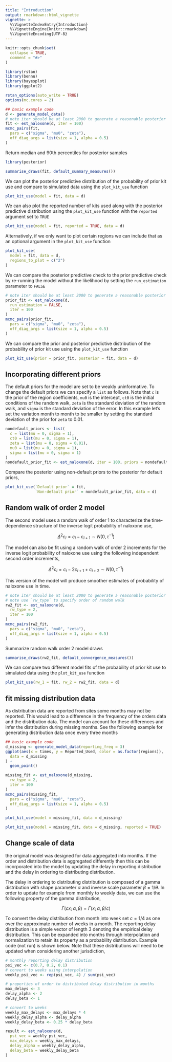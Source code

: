 ```yaml
---
title: "Introduction"
output: rmarkdown::html_vignette
vignette: >
  %\VignetteIndexEntry{Introduction}
  %\VignetteEngine{knitr::rmarkdown}
  %\VignetteEncoding{UTF-8}
---
```


```r
knitr::opts_chunk$set(
  collapse = TRUE,
  comment = "#>"
)
```

```r
library(rstan)
library(bennu)
library(bayesplot)
library(ggplot2)

rstan_options(auto_write = TRUE)
options(mc.cores = 2)

## basic example code
d <- generate_model_data()
# note iter should be at least 2000 to generate a reasonable posterior sample
fit <- est_naloxone(d, iter = 100)
mcmc_pairs(fit,
  pars = c("sigma", "mu0", "zeta"),
  off_diag_args = list(size = 1, alpha = 0.5)
)
```

Return median and 90th percentiles for posterior samples

```r
library(posterior)

summarise_draws(fit, default_summary_measures())
```

We can plot the posterior predictive distribution of the probability of prior 
kit use and compare to simulated data using the `plot_kit_use` function

```r
plot_kit_use(model = fit, data = d)
```

We can also plot the reported number of kits used along with the posterior
predictive distribution using the `plot_kit_use` function with the `reported`
argument set to `TRUE`

```r
plot_kit_use(model = fit, reported = TRUE, data = d)
```

Alternatively, if we only want to plot certain regions we can include that
as an optional argument in the `plot_kit_use` function

```r
plot_kit_use(
  model = fit, data = d,
  regions_to_plot = c("2")
)
```

We can compare the posterior predictive check to the prior predictive check
by re-running the model without the likelihood by setting the `run_estimation`
parameter to `FALSE`

```r
# note iter should be at least 2000 to generate a reasonable posterior sample
prior_fit <- est_naloxone(d,
  run_estimation = FALSE,
  iter = 100
)
mcmc_pairs(prior_fit,
  pars = c("sigma", "mu0", "zeta"),
  off_diag_args = list(size = 1, alpha = 0.5)
)
```


We can compare the prior and posterior predictive distribution of the 
probability of prior kit use using the `plot_kit_use` function

```r
plot_kit_use(prior = prior_fit, posterior = fit, data = d)
```

## Incorporating different priors

The default priors for the model are set to be weakly uninformative.
To change the default priors we can specify a `list` as follows. Note
that `c` is the prior of the region coefficients, `mu0` is the intercept,
`ct0` is the initial conditions of the random walk, `zeta` is the standard 
deviation of the random walk, and `sigma` is the standard deviation of the 
error. In this example let's set the variation month to month to be smaller
by setting the standard deviation of the prior for `zeta` to 0.01.

```r
nondefault_priors <- list(
  c = list(mu = 0, sigma = 1),
  ct0 = list(mu = 0, sigma = 1),
  zeta = list(mu = 0, sigma = 0.01),
  mu0 = list(mu = 0, sigma = 1),
  sigma = list(mu = 0, sigma = 1)
)
nondefault_prior_fit <- est_naloxone(d, iter = 100, priors = nondefault_priors)
```

Compare the posterior using non-default priors to the posterior for
default priors,

```r
plot_kit_use(`Default prior` = fit,
             `Non-default prior` = nondefault_prior_fit, data = d)
```

## Random walk of order 2 model

The second model uses a random walk of order 1 to characterize the time-dependence
structure of the inverse logit probability of naloxone use,

$$\Delta^2c_i = c_i - c_{i+1} \sim N(0,\tau^{-1})  $$

The model can also be fit using a random walk of order 2 increments for the inverse logit probability of naloxone use using the following independent second order increments,

$$\Delta^2c_i = c_i - 2c_{i+1} + c_{i+2} \sim N(0,\tau^{-1}) $$

This version of the model will produce smoother estimates of probability of
naloxone use in time.

```r
# note iter should be at least 2000 to generate a reasonable posterior sample
# note use `rw_type` to specify order of random walk
rw2_fit <- est_naloxone(d,
  rw_type = 2,
  iter = 100
)
mcmc_pairs(rw2_fit,
  pars = c("sigma", "mu0", "zeta"),
  off_diag_args = list(size = 1, alpha = 0.5)
)
```


Summarize random walk order 2 model draws

```r
summarise_draws(rw2_fit, default_convergence_measures())
```

We can compare two different model fits of the probability of prior kit use
to simulated data using the `plot_kit_use` function

```r
plot_kit_use(rw_1 = fit, rw_2 = rw2_fit, data = d)
```


## fit missing distribution data

As distribution data are reported from sites some months may not be reported.
This would lead to a difference in the frequency of the orders data and the
distribution data. The model can account for these differences and infer the 
distribution during missing months. See the following example for generating
distribution data once every three months

```r
## basic example code
d_missing <- generate_model_data(reporting_freq = 3)
ggplot(aes(x = times, y = Reported_Used, color = as.factor(regions)),
  data = d_missing
) +
  geom_point()
```



```r
missing_fit <- est_naloxone(d_missing,
  rw_type = 2,
  iter = 100
)
mcmc_pairs(missing_fit,
  pars = c("sigma", "mu0", "zeta"),
  off_diag_args = list(size = 1, alpha = 0.5)
)
```


```r
plot_kit_use(model = missing_fit, data = d_missing)
```

```r
plot_kit_use(model = missing_fit, data = d_missing, reported = TRUE)
```

## Change scale of data

the original model was designed for data aggregated into months. If the order and distribution data is aggregated differently then this can be incorporated into the model by updating the delay in reporting distribution and the delay in ordering to distributing distribution. 

The delay in ordering to distributing distribution is composed of a gamma distribution with shape parameter $\alpha$ and inverse scale parameter $\beta = 1/\theta$. In order to update for example from monthly to weekly data, we can use the following property of the gamma distribution,

$$\Gamma(cx;\alpha,\beta) = \Gamma(x;\alpha,\beta/c)$$

To convert the delay distribution from month into week set $c = 1/4$ as one over the approximate number of weeks in a month. The reporting delay distribution is a simple vector of length 3 denoting the empirical delay distribution. This can be expanded into months through interpolation and normalization to retain its property as a probability distribution. Example code (not run) is shown below. Note that these distributions will need to be updated when considering another jurisdiction,

```r
# monthly reporting delay distribution
psi_vec <- c(0.7, 0.2, 0.1)
# convert to weeks using interpolation
weekly_psi_vec <- rep(psi_vec, 4) / sum(psi_vec)

# properties of order to distributed delay distribution in months
max_delays <- 3
delay_alpha <- 2
delay_beta <- 1

# convert to weeks
weekly_max_delays <- max_delays * 4
weekly_delay_alpha <- delay_alpha
weekly_delay_beta <- 0.25 * delay_beta

result <- est_naloxone(d,
  psi_vec = weekly_psi_vec,
  max_delays = weekly_max_delays,
  delay_alpha = weekly_delay_alpha,
  delay_beta = weekly_delay_beta
)
```
